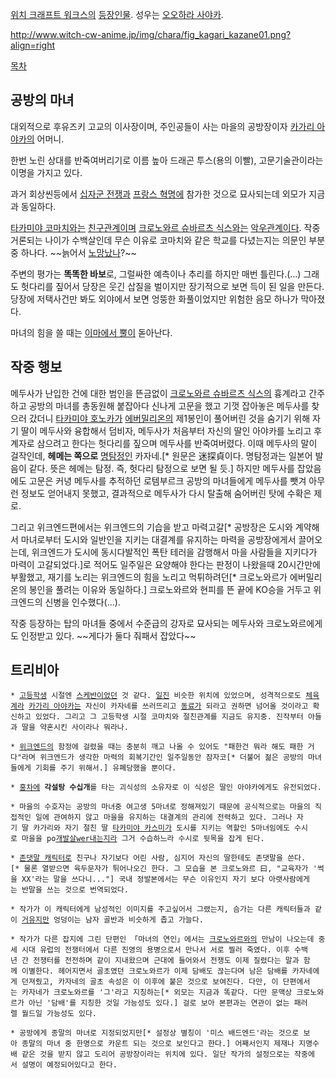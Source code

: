 [[위치 크래프트 워크스]]의 [[위치 크래프트 워크스/등장인물|등장인물]]. 성우는 [[오오하라 사야카]].

http://www.witch-cw-anime.jp/img/chara/fig_kagari_kazane01.png?align=right

[[목차]]
== 공방의 마녀 ==
대외적으로 후유즈키 고교의 이사장이며, 주인공들이 사는 마을의 공방장이자 [[카가리 아야카]]의 어머니.

한번 노린 상대를 반죽여버리기로 이름 높아 드래곤 투스(용의 이빨), 고문기술관이라는 이명을 가지고 있다.

과거 회상씬등에서 [[십자군 전쟁]]과 [[프랑스 혁명]]에 참가한 것으로 묘사되는데 외모가 지금과 동일하다.

[[타카미야 코마치]]와는 [[친구]]관계이며 [[크로노와르 슈바르츠 식스]]와는 [[악우]]관계이다. 작중 거론되는 나이가 수백살인데 무슨 이유로 코마치와 같은 학교를 다녔는지는 의문인 부분 중 하나다. ~~늙어서 [[노망]]났나?~~

주변의 평가는 '''똑똑한 바보'''로, 그럴싸한 예측이나 추리를 하지만 매번 틀린다.(...) 그래도 헛다리를 짚어서 당장은 웃긴 삽질을 벌이지만 장기적으로 보면 득이 된 일을 만든다. 당장에 저택사건만 봐도 외야에서 보면 엉뚱한 화풀이었지만 위험한 음모 하나가 막아졌다.

마녀의 힘을 쓸 때는 [[용마인|이마에서 뿔]]이 돋아난다.

== 작중 행보 ==
메두사가 난입한 건에 대한 범인을 뜬금없이 [[크로노와르 슈바르츠 식스]]의 흉계라고 간주하고 공방의 마녀를 총동원해 붙잡아다 신나게 고문을 했고 기껏 잡아놓은 메두사를 찾으러 갔더니 [[타카미야 호노카]]가 [[에버밀리온]]의 제1봉인이 풀어버린 것을 숨기기 위해 자기 딸이 메두사와 융합해서 덤비자, 메두사가 처음부터 자신의 딸인 아야카를 노리고 후계자로 삼으려고 한다는 헛다리를 짚으며 메두사를 반죽여버렸다. 이때 메두사의 말이 걸작인데, '''헤메는 쪽으로''' [[명탐정]]인 카자네.[* 원문은 迷探貞이다. 명탐정과는 일본어 발음이 같다. 뜻은 헤메는 탐정. 즉, 헛다리 탐정으로 보면 될 듯.] 하지만 메두사를 잡았음에도 고문은 커녕 메두사를 추적하던 로템부르크 공방의 마녀들에게 메두사를 뺏겨 아무런 정보도 얻어내지 못했고, 결과적으로 메두사가 다시 탈출해 숨어버린 탓에 수확은 제로.

그리고 위크엔드편에서는 위크엔드의 기습을 받고 마력고갈[* 공방장은 도시와 계약해서 마녀로부터 도시와 일반인을 지키는 대결계를 유지하는 마력을 공방장에게서 끌어오는데, 위크엔드가 도시에 동시다발적인 폭탄 테러을 감행해서 마을 사람들을 지키다가 마력이 고갈되었다.]로 적어도 일주일은 요양해야 한다는 판정이 나왔을때 20시간만에 부활했고, 재기를 노리는 위크엔드의 힘을 노리고 먹튀하려던[* 크로노와르가 에버밀리온의 봉인을 풀려는 이유와 동일하다.] 크로노와르와 현피를 뜬 끝에 KO승을 거두고 위크엔드의 신병을 인수했다(...).

작중 등장하는 탑의 마녀들 중에서 수준급의 강자로 묘사되는 메두사와 크로노와르에게도 인정받고 있다. ~~게다가 둘다 줘패서 잡았다~~

== 트리비아 ==
 * [[고등학생]] 시절엔 [[스케반]]이었던 것 같다. [[일진]] 비슷한 위치에 있었으며, 성격적으로도 [[체육계]]라 [[카가리 아야카]]는 자신이 카자네를 쓰러뜨리고 [[동료]]가 되라고 권하면 넘어올 것이라고 확신하고 있었다. 그리고 그 고등학생 시절 코마치와 절친관계를 지금도 유지중. 진작부터 아들과 딸을 약혼시킨 사이라나 뭐라나.

 * [[위크엔드]]의 함정에 걸렸을 때는 충분히 깨고 나올 수 있어도 "패한건 뭐라 해도 패한 거다"라며 위크엔드가 생각한 마력의 회복기간인 일주일동안 잠자코[* 더불어 젊은 공방의 마녀들에게 기회를 주기 위해서.] 유폐당했을 뿐이다. 

 * [[홍차]]에 '''각설탕 수십개'''를 타는 괴식성의 소유자로 이 식성은 딸인 아야카에게도 유전되었다.

 * 마을의 수호자는 공방의 마녀중 여고생 5마녀로 정해져있기 때문에 공식적으로는 마을의 직접적인 일에 관여하지 않고 마을을 유지하는 대결계의 관리에 전력하고 있다. 그러나 자기 딸 카가리와 자기 절친 딸 [[타카미야 카스미]]가 도시를 지키는 역할인 5마녀임에도 수시로 마을을 po[[개발살]]wer내는지라 그거 수습하느라 수시로 뒷목을 잡게 된다. 

 * [[존댓말 캐릭터]]로 친구나 자기보다 어린 사람, 심지어 자신의 딸한테도 존댓말을 쓴다.[* 물론 열받으면 육두문자가 튀어나오긴 한다. 그 모습을 본 크로노와르 曰, "교육자가 '썩을 XX'라는 말을 쓰다니..."] 국내 정발본에서는 무슨 이유인지 자기 보다 아랫사람에게는 반말을 쓰는 것으로 번역되었다.

 * 작가가 이 캐릭터에게 남성적인 이미지를 주고싶어서 그랬는지, 슴가는 다른 캐릭터들과 같이 [[거유]]지만 엉덩이는 남자 골반과 비슷하게 좁고 가늘다.

 * 작가가 다른 잡지에 그린 단편인 「마녀의 연인」에서는 [[크로노와르 슈바르츠 식스|크로노와르]]와의 만남이 나오는데 중세 시대 유럽의 전쟁터에서 다른 진영의 용병으로서 만나서 서로 찔러 죽였다. 이후 수백년 간 전쟁터를 전전하며 같이 지내왔으며 근대에 들어와서 전쟁도 이제 질렸다는 말과 함께 이별한다. 헤어지면서 골초였던 크로노와르가 이제 담배도 끊는다며 남은 담배를 카자네에게 던져줬고, 카자네의 골초 속성은 이 이후에 붙은 것으로 보여진다. 다만, 이 단편에서는 카자네가 크로노와르를 '그'라고 지칭하는[* 외모는 지금과 똑같다. 다만 문맥상 크로노와르가 아닌 '담배'를 지칭한 것일 가능성도 있다.] 걸로 보아 본편과는 연관이 없는 패러렐 월드일 가능성도 있다. 

 * 공방에게 종말의 마녀로 지정되었지만[* 설정상 별칭이 '미스 배드엔드'라는 것으로 보아 종말의 마녀 중 한명으로 카운트 되는 것으로 보인다고 한다.] 어째서인지 제재나 지명수배 같은 것을 받지 않고 도리어 공방장이라는 위치에 있다. 일단 작가의 설정으로는 작중에서 설명이 예정되어있다고 한다.
